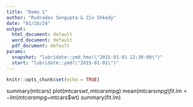 ---
title: "Demo 1"
author: "Rudradev Sengupta & Ziv Shkedy"
date: "01/10/24"
output:
  html_document: default
  word_document: default
  pdf_document: default
params:
  snapshot: "lubridate::ymd_hms(\"2015-01-01 12:30:00\")"
  start: "lubridate::ymd(\"2015-01-01\")"
---

```{r setup, include=FALSE}
knitr::opts_chunk$set(echo = TRUE)
```


summary(mtcars)
plot(mtcars$wt,mtcars$mpg)
mean(mtcars$mpg)
fit.lm<-lm(mtcars$mpg~mtcars$wt)
summary(fit.lm)